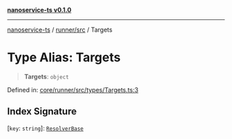 [**nanoservice-ts v0.1.0**](/docs/ref/README)

***

[nanoservice-ts](/docs/ref/README) / [runner/src](/docs/ref/runner/src/README) / Targets

# Type Alias: Targets

> **Targets**: `object`

Defined in: [core/runner/src/types/Targets.ts:3](https://github.com/deskree-inc/nanoservice-ts/blob/ba7c322d2df8c8713881891584f33c6c7ed154ba/core/runner/src/types/Targets.ts#L3)

## Index Signature

\[`key`: `string`\]: [`ResolverBase`](/docs/ref/runner/src/classes/ResolverBase)
